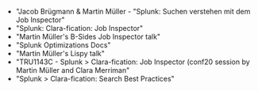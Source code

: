 
* <Link to="https://www.consist.de/de/unternehmen/blog/artikel/Splunk-Suchen-verstehen-mit-dem-Job-Inspector#" openInNewContext>"Jacob Brügmann & Martin Müller - "Splunk: Suchen verstehen mit dem Job Inspector"</Link>
* <Link to="https://www.splunk.com/en_us/blog/tips-and-tricks/splunk-clara-fication-job-inspector.html" openInNewContext>"Splunk: Clara-fication: Job Inspector"</Link>
* <Link to="https://www.youtube.com/watch?v=1QCZ5klSptM" openInNewContext>"​Martin Müller's B-Sides Job Inspector talk"</Link>
* <Link to="https://docs.splunk.com/Documentation/Splunk/latest/Search/Built-inoptimization" openInNewContext>"​​Splunk Optimizations Docs"</Link>
* <Link to="https://conf.splunk.com/files/2019/summit/FN1003.mp4" openInNewContext>"​Martin Müller's Lispy talk"</Link>
* <Link to="https://conf.splunk.com/watch/conf-online.html?search=TRU1143C" openInNewContext>"TRU1143C - Splunk > Clara-fication: Job Inspector (conf20 session by Martin Müller and Clara Merriman"</Link>
* <Link to="https://www.splunk.com/en_us/blog/customers/splunk-clara-fication-search-best-practices.html" openInNewContext>"Splunk > Clara-fication: Search Best Practices"</Link>


